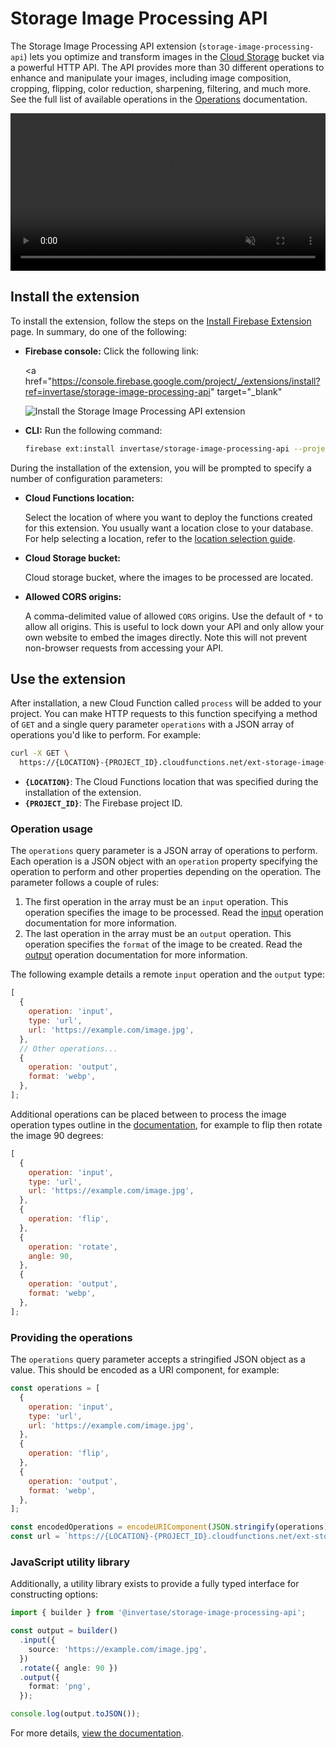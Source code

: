 # Storage Image Processing API

The Storage Image Processing API extension (`storage-image-processing-api`) lets you optimize and transform images in the [Cloud Storage](https://firebase.google.com/docs/storage) bucket via a powerful HTTP API. The API provides more than 30 different operations to enhance and manipulate your images, including image composition, cropping, flipping, color reduction, sharpening, filtering, and much more. See the full list of available operations in the [Operations](/operations) documentation.

<video width="100%" controls muted autoPlay loop>
  <source
    src="https://user-images.githubusercontent.com/35961879/175304684-9bb464b6-996e-4923-b65b-cb1afd9519b4.mp4"
    type="video/mp4"
  />
  Your browser does not support the video tag.
</video>

## Install the extension

To install the extension, follow the steps on the [Install Firebase Extension](https://firebase.google.com/docs/extensions/install-extensions) page. In summary, do one of the following:

- **Firebase console:** Click the following link:

  <a
    href="https://console.firebase.google.com/project/_/extensions/install?ref=invertase/storage-image-processing-api"
    target="_blank"
  >
    <img
      src="https://github.com/FirebaseExtended/experimental-extensions/raw/next/install-extension.png?raw=true"
      alt="Install the Storage Image Processing API extension"
    />
  </a>

- **CLI:** Run the following command:

  ```bash
  firebase ext:install invertase/storage-image-processing-api --project=projectId-or-alias
  ```

During the installation of the extension, you will be prompted to specify a number of configuration parameters:

- **Cloud Functions location:**

  Select the location of where you want to deploy the functions created for this extension. You usually want a location close to your database. For help selecting a location, refer to the [location selection guide](https://firebase.google.com/docs/functions/locations).

- **Cloud Storage bucket:**

  Cloud storage bucket, where the images to be processed are located.

- **Allowed CORS origins:**

  A comma-delimited value of allowed `CORS` origins. Use the default of `*` to allow all origins. This is useful to lock down your API and only allow your own website to embed the images directly. Note this will not prevent non-browser requests from accessing your API.

## Use the extension

After installation, a new Cloud Function called `process` will be added to your project. You can make HTTP requests to this function specifying a method of `GET` and a single query parameter `operations` with a JSON array of operations you'd like to perform. For example:

```bash
curl -X GET \
  https://{LOCATION}-{PROJECT_ID}.cloudfunctions.net/ext-storage-image-processing-api-handler/process?operations=...
```

- **`{LOCATION}`**: The Cloud Functions location that was specified during the installation of the extension.
- **`{PROJECT_ID}`**: The Firebase project ID.

### Operation usage

The `operations` query parameter is a JSON array of operations to perform. Each operation is a JSON object with an `operation` property specifying the operation to perform and other properties depending on the operation.
The parameter follows a couple of rules:

1. The first operation in the array must be an `input` operation. This operation specifies the image to be processed. Read the [input](/input) operation documentation for more information.
1. The last operation in the array must be an `output` operation. This operation specifies the `format` of the image to be created. Read the [output](/output) operation documentation for more information.

The following example details a remote `input` operation and the `output` type:

```js
[
  {
    operation: 'input',
    type: 'url',
    url: 'https://example.com/image.jpg',
  },
  // Other operations...
  {
    operation: 'output',
    format: 'webp',
  },
];
```

Additional operations can be placed between to process the image operation types outline in the [documentation](/operations), for example to flip then rotate the image 90 degrees:

```js
[
  {
    operation: 'input',
    type: 'url',
    url: 'https://example.com/image.jpg',
  },
  {
    operation: 'flip',
  },
  {
    operation: 'rotate',
    angle: 90,
  },
  {
    operation: 'output',
    format: 'webp',
  },
];
```

### Providing the operations

The `operations` query parameter accepts a stringified JSON object as a value. This should be encoded as a URI component, for example:

```js
const operations = [
  {
    operation: 'input',
    type: 'url',
    url: 'https://example.com/image.jpg',
  },
  {
    operation: 'flip',
  },
  {
    operation: 'output',
    format: 'webp',
  },
];

const encodedOperations = encodeURIComponent(JSON.stringify(operations));
const url = `https://{LOCATION}-{PROJECT_ID}.cloudfunctions.net/ext-storage-image-processing-api-handler/process?operations=${encodedOperations}`;
```

### JavaScript utility library

Additionally, a utility library exists to provide a fully typed interface for constructing options:

```ts
import { builder } from '@invertase/storage-image-processing-api';

const output = builder()
  .input({
    source: 'https://example.com/image.jpg',
  })
  .rotate({ angle: 90 })
  .output({
    format: 'png',
  });

console.log(output.toJSON());
```

For more details, [view the documentation](/utility-library).